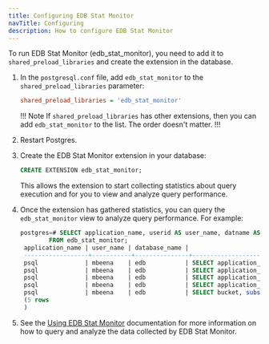 ```yaml
---
title: Configuring EDB Stat Monitor
navTitle: Configuring
description: How to configure EDB Stat Monitor
---
```


To run EDB Stat Monitor (edb_stat_monitor), you need to add it to `shared_preload_libraries` and create the extension in the database. 

1. In the `postgresql.conf` file, add `edb_stat_monitor` to the `shared_preload_libraries` parameter:

   ```ini
   shared_preload_libraries = 'edb_stat_monitor'
   ```

   !!! Note
   If `shared_preload_libraries` has other extensions, then you can add `edb_stat_monitor` to the list. The order doesn't matter. 
   !!!

1. Restart Postgres.

1. Create the EDB Stat Monitor extension in your database:

   ```sql
   CREATE EXTENSION edb_stat_monitor;
   ```

   This allows the extension to start collecting statistics about query execution and for you to view and analyze query performance.

1. Once the extension has gathered statistics, you can query the `edb_stat_monitor` view to analyze query performance. For example:

   ```sql
   postgres=# SELECT application_name, userid AS user_name, datname AS database_name, substr(query,0, 50) AS query, calls, client_ip
           FROM edb_stat_monitor;
    application_name | user_name | database_name |                       query                       | calls | client_ip
    ------------------+-----------+---------------+---------------------------------------------------+-------+-----------
    psql             | mbeena    | edb           | SELECT application_name, userid::regrole AS user_ |     1 | 127.0.0.1
    psql             | mbeena    | edb           | SELECT application_name, userid AS user_name, dat |     3 | 127.0.0.1
    psql             | mbeena    | edb           | SELECT application_name, userid AS user_name, dat |     1 | 127.0.0.1
    psql             | mbeena    | edb           | SELECT application_name, userid AS user_name, dat |     8 | 127.0.0.1
    psql             | mbeena    | edb           | SELECT bucket, substr(query,$1, $2) AS query, cmd |     1 | 127.0.0.1
    (5 rows
    )
    ```

1. See the [Using EDB Stat Monitor](using) documentation for more information on how to query and analyze the data collected by EDB Stat Monitor.